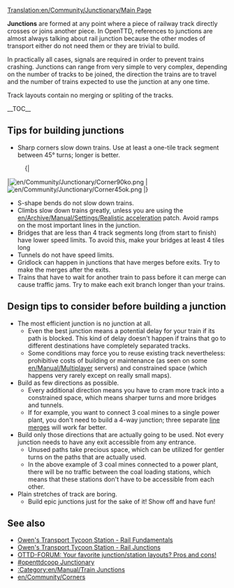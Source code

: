 [[Translation:en/Community/Junctionary/Main Page]]

{{en/Translation|origin= en/Community/Junctionary/Main Page
|from  = en
|to    = ja
|Percentage = 0
}}

{{ja/Community/Junctionary/Navigation}}

'''Junctions''' are formed at any point where a piece of railway track directly crosses or joins another piece.  In OpenTTD, references to junctions are almost always talking about rail junction because the other modes of transport either do not need them or they are trivial to build.

In practically all cases, signals are required in order to prevent trains crashing.  Junctions can range from very simple to very complex, depending on the number of tracks to be joined, the direction the trains are to travel and the number of trains expected to use the junction at any one time.

Track layouts contain no merging or spliting of the tracks.

__TOC__

==Tips for building junctions==

* Sharp corners slow down trains.  Use at least a one-tile track segment between 45&deg; turns; longer is better.
:{|
|[[File:en/Community/Junctionary/Corner90ko.png]]
|[[File:en/Community/Junctionary/Corner45ok.png]]
|}
* S-shape bends do not slow down trains.
* Climbs slow down trains greatly, unless you are using the [[en/Archive/Manual/Settings/Realistic acceleration]] patch.  Avoid ramps on the most important lines in the junction.
* Bridges that are less than 4 track segments long (from start to finish) have lower speed limits. To avoid this, make your bridges at least 4 tiles long
* Tunnels do not have speed limits.
* Gridlock can happen in junctions that have merges before exits.  Try to make the merges after the exits.
* Trains that have to wait for another train to pass before it can merge can cause traffic jams.  Try to make each exit branch longer than your trains.


==Design tips to consider before building a junction==
* The most efficient junction is no junction at all. 
** Even the best junction means a potential delay for your train if its path is blocked. This kind of delay doesn't happen if trains that go to different destinations have completely separated tracks. 
** Some conditions may force you to reuse existing track nevertheless: prohibitive costs of building or maintenance (as seen on some [[en/Manual/Multiplayer]] servers) and constrained space (which happens very rarely except on really small maps).
* Build as few directions as possible. 
** Every additional direction means you have to cram more track into a constrained space, which means sharper turns and more bridges and tunnels.
** If for example, you want to connect 3 coal mines to a single power plant, you don't need to build a 4-way junction; three separate [[en/Community/Junctionary/Line Merge|line merges]] will work far better. 
* Build only those directions that are actually going to be used. Not every junction needs to have any exit accessible from any entrance.
** Unused paths take precious space, which can be utilized for gentler turns on the paths that are actually used.
** In the above example of 3 coal mines connected to a power plant, there will be no traffic between the coal loading stations, which means that these stations don't have to be accessible from each other.
* Plain stretches of track are boring.
** Build epic junctions just for the sake of it! Show off and have fun!

==See also==
* [http://www.transporttycoon.net/rail Owen's Transport Tycoon Station - Rail Fundamentals]
* [http://www.transporttycoon.net/junctions Owen's Transport Tycoon Station - Rail Junctions]
* [http://www.tt-forums.net/viewtopic.php?p=251709#251709 OTTD-FORUM: Your favorite junction/station layouts? Pros and cons!]
* [http://wiki.openttdcoop.org/Junctionary #openttdcoop Junctionary]
* [[:Category:en/Manual/Train Junctions]]
* [[en/Community/Corners]]